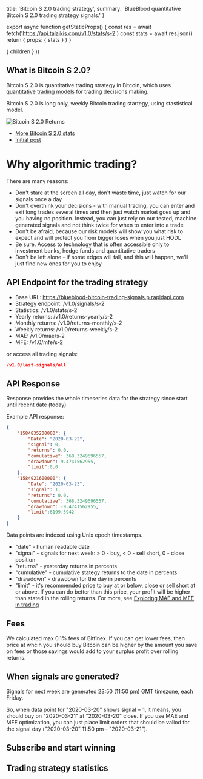 

  title: 'Bitcoin S 2.0 trading strategy',
  summary: 'BlueBlood quantitative Bitcoin S 2.0 trading strategy signals.'
}

export async function getStaticProps() {
  const res = await fetch('https://api.talaikis.com/v1.0/stats/s-2')
  const stats = await res.json()
  return { props: { stats } }
}

  <Page path={router.pathname} meta={meta} stats={stats}>
    { children }
  </Page>
))

## What is Bitcoin S 2.0?

Bitcoin S 2.0 is quantitative trading strategy in Bitcoin, which uses [quantitative trading models](https://blueblood.talaikis.com/posts/trading-philosophy) for trading decisions making.

Bitcoin S 2.0 is long only, weekly Bitcoin trading startegy, using stastistical model.

![Bitcoin S 2.0 Returns](https://blue-images.talaikis.com/f-returns.png "Bitcoin S 2.0 Returns")

* [More Bitcoin S 2.0 stats](https://blueblood.talaikis.com/performance)
* [Initial post](https://blueblood.talaikis.com/posts/introducing-bitcoin-strategies)

# Why algorithmic trading?

There are many reasons:

* Don't stare at the screen all day, don't waste time, just watch for our signals once a day
* Don't overthink your decisions - with manual trading, you can enter and exit long trades several times and then just watch market goes up and you having no position. Instead, you can just rely on our tested, machine generated signals and not think twice for when to enter into a trade
* Don't be afraid, because our risk models will show you what risk to expect and will protect you from bigger loses when you just HODL
* Be sure. Access to technology that is often accessible only to investment banks, hedge funds and quantitative traders
* Don't be left alone - if some edges will fall, and this will happen, we'll just find new ones for you to enjoy

## API Endpoint for the trading strategy

* Base URL: https://blueblood-bitcoin-trading-signals.p.rapidapi.com
* Strategy endpoint: /v1.0/signals/s-2
* Statistics: /v1.0/stats/s-2
* Yearly returns: /v1.0/returns-yearly/s-2
* Monthly returns: /v1.0/returns-monthly/s-2
* Weekly returns: /v1.0/returns-weekly/s-2
* MAE: /v1.0/mae/s-2
* MFE: /v1.0/mfe/s-2

or access all trading signals:

```json
/v1.0/last-signals/all
```

## API Response

Response provides the whole timeseries data for the strategy since start until recent date (today).

Example API response:

```json
{
    "1584835200000": {
        "Date": "2020-03-22",
        "signal": 0,
        "returns": 0.0,
        "cumulative": 368.3249696557,
        "drawdown":-9.4741562955,
        "limit":0.0
    },
    "1584921600000": {
        "Date": "2020-03-23",
        "signal": 1,
        "returns": 0.0,
        "cumulative": 368.3249696557,
        "drawdown": -9.4741562955,
        "limit":6199.5942
    }
}
```

Data points are indexed using Unix epoch timestamps.

* "date" - human readable date
* "signal" - signals for next week: > 0 - buy, < 0 - sell short, 0 - close position
* "returns" - yesterday returns in percents
* "cumulative" - cumulative stategy returns to the date in percents
* "drawdown" - drawdown for the day in percents
* "limit" - it's recommended price to buy at or below, close or sell short at or above. If you can do better than this price, your profit will be higher than stated in the rolling returns. For more, see [Exploring MAE and MFE in trading](https://blueblood.talaikis.com/posts/explaining-mae-mfe-trading)

## Fees

We calculated max 0.1% fees of Bitfinex. If you can get lower fees, then price at whcih you should buy Bitcoin can be higher by the amount you save on fees or those savings would add to your surplus profit over rolling returns.

## When signals are generated?

Signals for next week are generated 23:50 (11:50 pm) GMT timezone, each Friday.

So, when data point for "2020-03-20" shows signal = 1, it means, you should buy on "2020-03-21" at "2020-03-20" close. If you use MAE and MFE optimization, you can just place limit orders that should be valiod for the signal day ("2020-03-20" 11:50 pm - "2020-03-21").

## Subscribe and start winning

## Trading strategy statistics
